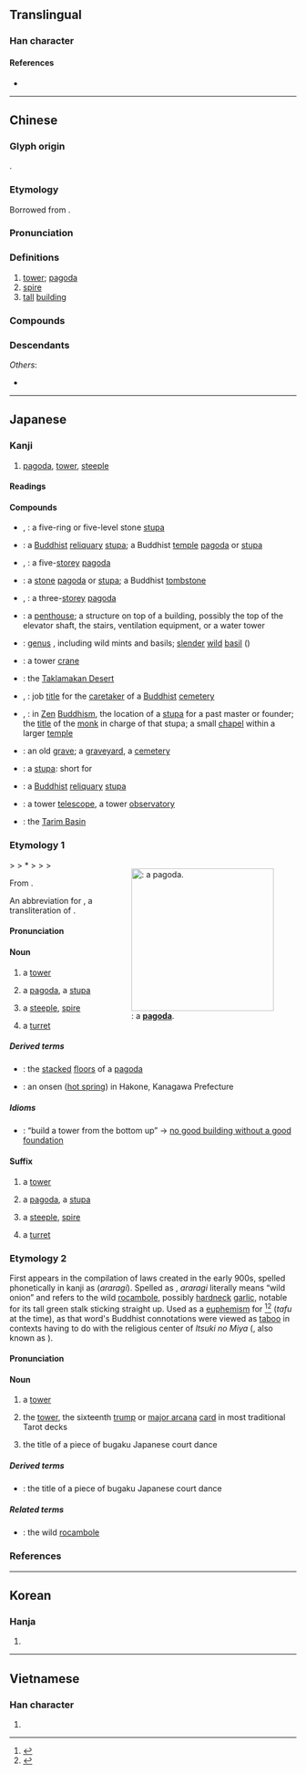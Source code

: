 {{also|墖}}
{{character info/new}}
==Translingual==

===Han character===
{{Han char|rn=32|rad=土|as=10|asj=9|sn=13|snj=12|four=44161|canj=GTOR|ids=⿰土荅}}

====References====
* {{Han ref|kx=0235.140|dkj=05332|dj=0473.070|hdz=10460.060|uh=5854|ud=22612|bh=B6F0|bd=46832}}

----

==Chinese==
{{zh-forms|alt=墖}}

===Glyph origin===
{{Han etym}}
{{Han compound|土|荅|ls=psc|c1=s|c2=p}}.

===Etymology===
Borrowed from {{bor|zh|sa|स्तूप||[[stupa]]}}.

===Pronunciation===
{{zh-pron
|m=tǎ
|ma=Zh-ta.ogg
|m-s=
|c=taap3
|c-t=
|g=
|h=pfs=thap;gd=tab5
|j=
|mb=tă
|md=ták
|mn=ml:thap/thah
|mn_note=thap - literary; thah - vernacular
|mn-t=tah4
|w=4thaq
|x=
|mc=y
|oc=y
|cat=n
}}

===Definitions===
{{zh-hanzi}}

# [[tower]]; [[pagoda]]
# [[spire]]
# [[tall]] [[building]]

===Compounds===
{{zh-der|九層塔|保俶塔|保叔塔|倫敦鐵塔|僧塔|毛里塔尼亞|冷水塔|北塔山|千佛塔|半截塔|名標雁塔|塔吉克|塔吉克族|塔吊|塔塔爾|塔塔爾族|塔墩|塔布|塔手綢|塔斯社|塔灰|塔臺|塔里木河|塔非亞酒|塔頭|多寶塔|大雁塔|寶塔|寶塔糖|寶塔線|寶塔菜|寶塔詩|庫穆塔格|打塔墩|托塔天王|方尖塔|東塔宗|比薩斜塔|水塔|水晶塔|炮塔|燈塔|玄祕塔碑|珍珠塔|祭塔|管制塔臺|紀念塔|納骨塔|聚沙成塔|肯塔基州|腦塔|舍利塔|衣缽塔|西塔琴|象牙塔|赤塔|跳傘塔|跳塔輪鍘|通天塔|金字塔|鋪塔|鐘塔|鐵塔|雁塔|雁塔題名|雷峰塔|靈骨塔|青貯塔|骨灰塔|雙峰塔|金塔|塔克拉瑪干|七里塔|塔路|小溪塔|寶塔河|茅塔|紅塔}}

===Descendants===
{{CJKV||とう|탑|tháp}}
''Others'':
* {{desc|bor=1|th|ถะ||pagoda}}

{{zh-cat|Elementary}}

----

==Japanese==

===Kanji===
{{ja-kanji|grade=c|rs=土10|kyu=墖}}

# [[pagoda]], [[tower]], [[steeple]]

====Readings====
{{ja-readings
|goon=とう<たふ
|kanon=とう<たふ
|kun=てら, おか, あららぎ-
}}

====Compounds====
{{der-top|Compounds}}
* {{ja-r|五輪の石塔|ごりん の せきとう}}, {{ja-r|五輪の塔|ごりん の とう}}: a five-ring or five-level stone [[stupa]]
* {{ja-r|仏塔|ぶっとう}}: a [[Buddhist]] [[reliquary]] [[stupa]]; a Buddhist [[temple]] [[pagoda]] or [[stupa]]
* {{ja-r|五重塔|ごじゅう の とう}}, {{ja-r|五重の塔|ごじゅう の とう}}: a five-[[storey]] [[pagoda]]
* {{ja-r|石塔|せきとう}}: a [[stone]] [[pagoda]] or [[stupa]]; a Buddhist [[tombstone]]
* {{ja-r|三重塔|さんじゅう の とう}}, {{ja-r|三重の塔|さんじゅう の とう}}: a three-[[storey]] [[pagoda]]
* {{ja-r|塔屋|とうや}}: a [[penthouse]]; a structure on top of a building, possibly the top of the elevator shaft, the stairs, ventilation equipment, or a water tower
* {{ja-r|塔花|とうばな}}: [[genus]] {{taxlink|Clinopodium|genus|noshow=1}}, including wild mints and basils; [[slender]] [[wild]] [[basil]] ({{taxlink|Clinopodium gracile|species|noshow=1}})
{{der-mid}}
* {{ja-r|塔型クレーン|とうがた クレーン}}: a tower [[crane]]
* {{ja-r|塔克拉瑪干砂漠|^たくらまかん さばく}}: the [[Taklamakan Desert]]
* {{ja-r|塔主|たっす}}, {{ja-r|塔司|たっす}}: job [[title]] for the [[caretaker]] of a [[Buddhist]] [[cemetery]]
* {{ja-r|塔頭|たっちゅう}}, {{ja-r|塔中|たっちゅう}}: in [[Zen]] [[Buddhism]], the location of a [[stupa]] for a past master or founder; the [[title]] of the [[monk]] in charge of that stupa; a small [[chapel]] within a larger [[temple]]
* {{ja-r|塔頭|たっちょう}}: an old [[grave]]; a [[graveyard]], a [[cemetery]]
* {{ja-r|塔婆|とうば}}: a [[stupa]]: short for {{m|ja|卒塔婆|tr=sotōba}}
* {{ja-r|塔廟|とうびょう}}: a [[Buddhist]] [[reliquary]] [[stupa]]
* {{ja-r|塔望遠鏡|とうぼうえんきょう}}: a tower [[telescope]], a tower [[observatory]]
* {{ja-r|塔里木|^タリム}}: the [[Tarim Basin]]
{{der-bottom}}

===Etymology 1===
<div style="float:right;">
{{wikipedia|lang=ja}}
{{wikipedia|Pagoda}}
[[File:Chokeiji03s2048.jpg|thumb|250px|{{m|ja|塔}|tr=tō}}: a '''[[pagoda]]'''.]]
</div>
{{IPAchar|/tapu/}} > {{IPAchar|/taɸu/}} > *{{IPAchar|/tawu/}} > {{IPAchar|/tau/}} > {{IPAchar|/tɔː/}} > {{IPAchar|/toː/}}

From {{bor|ja|ltc|sort=とう|-}} {{ltc-l|塔|tower, pagoda, spire}}.

An abbreviation for {{m|ja|卒塔婆|tr=sotoba , sotōba}}, a transliteration of {{der|ja|sort=とう|sa|स्तूप||heap}} .

====Pronunciation====
{{ja-pron|yomi=goon|とう|acc=1|acc_ref=DJR}}

====Noun====
{{ja-noun|とう|hhira=たふ}}

# a [[tower]] {{gl|structure}}
#: {{ja-usex|二つの'''塔'''|^ふたつ の '''^とう'''|{{w|The Two Towers|The Two '''Towers'''}}}}
# {{lb|ja|Buddhism|sort=とう}} a [[pagoda]], a [[stupa]]
# {{lb|ja|Christianity|sort=とう}} a [[steeple]], [[spire]]
# {{lb|ja|of a castle or fortification}} a [[turret]]

=====Derived terms=====
{{der-top}}
* {{ja-r|塔の層|とう の こし}}: the [[stacked]] [[floor]]s of a [[pagoda]]
* {{ja-r|塔ノ沢温泉|^とう ノ ^さわ ^おんせん}}: an onsen ([[hot spring]]) in Hakone, Kanagawa Prefecture
{{der-bottom}}

=====Idioms=====
{{der-top|Idioms}}
* {{ja-r|塔は下から組め|とう は した から くめ}}: “build a tower from the bottom up” → [[no good building without a good foundation]]
{{der-bottom}}

====Suffix====
{{ja-pos|とう|hhira=たふ|suffix}}

# {{qualifier|in general}} a [[tower]]
# {{qualifier|Buddhist}} a [[pagoda]], a [[stupa]]
# {{qualifier|Christian}} a [[steeple]], [[spire]]
# {{qualifier|of a castle or fortification}} a [[turret]]

===Etymology 2===
First appears in the ''{{w|Engishiki}}'' compilation of laws created in the early 900s, spelled phonetically in kanji as {{lang|ja|阿良良伎}} (''araragi''). Spelled as {{m|ja|蘭}}, ''araragi'' literally means “wild onion” and refers to the wild [[rocambole]], possibly [[hardneck]] [[garlic]], notable for its tall green stalk sticking straight up. Used as a [[euphemism]] for {{lang|ja|塔}}<ref name="KDJ">{{R:Kokugo Dai Jiten}}</ref><ref name="DJR">{{R:Daijirin}}</ref> (''tafu'' at the time), as that word's Buddhist connotations were viewed as [[taboo]] in contexts having to do with the religious center of ''Itsuki no Miya'' ({{l|ja|斎宮}}, also known as ''{{w|Saikū}}'').

====Pronunciation====
{{ja-pron|yomi=k|あららぎ}}

====Noun====
{{ja-noun|あららぎ}}

# {{lb|ja|sort=あららぎ|obsolete|euphemism}} a [[tower]]
# {{lb|ja|sort=あららぎ|tarot}} the [[tower]], the sixteenth [[trump]] or [[major arcana]] [[card]] in most traditional Tarot decks
# {{short for|lang=ja|sort=あららぎ|塔舞|tr=Araragimai|nocap=1|dot=:}} the title of a piece of bugaku Japanese court dance

=====Derived terms=====
{{der-top}}
* {{ja-r|塔舞|^あららぎまい}}: the title of a piece of bugaku Japanese court dance
{{der-bottom}}

=====Related terms=====
{{rel-top}}
* {{m|ja|蘭|tr=araragi}}: the wild [[rocambole]]
{{rel-bottom}}

===References===
<references/>

----

==Korean==

===Hanja===
{{ko-hanja|hangeul=[[탑]]|mr=t'ap}}

# {{defn|lang=ko|sort=土10}}

----

==Vietnamese==

===Han character===
{{vi-hantu|[[tháp]], [[thạp]], [[thóp]]|rs=土10}}

# {{defn|lang=vi|sort=土10}}